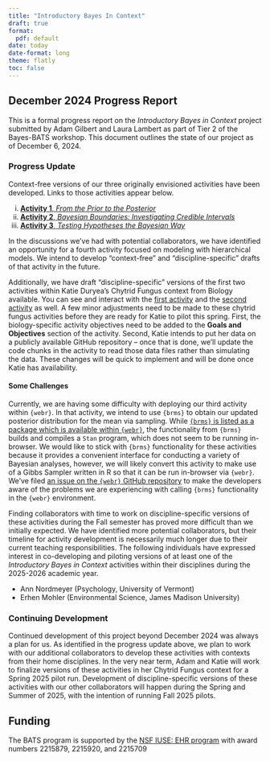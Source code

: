 ```yaml
---
title: "Introductory Bayes In Context"
draft: true
format: 
  pdf: default
date: today
date-format: long
theme: flatly
toc: false
---
```


## December 2024 Progress Report

This is a formal progress report on the *Introductory Bayes in Context* project submitted by Adam Gilbert and Laura Lambert as part of Tier 2 of the Bayes-BATS workshop. This document outlines the state of our project as of December 6, 2024.

### Progress Update

Context-free versions of our three originally envisioned activities have been developed. Links to those activities appear below.

i) [**Activity 1**, *From the Prior to the Posterior*](https://agmath.github.io/Bayes-BATS-tier2/ContextFreeActivity1.html)
ii) [**Activity 2**, *Bayesian Boundaries: Investigating Credible Intervals*](https://agmath.github.io/Bayes-BATS-tier2/ContextFreeActivity2.html)
iii) [**Activity 3**, *Testing Hypotheses the Bayesian Way*](https://agmath.github.io/Bayes-BATS-tier2/ContextFreeActivity3.html)

In the discussions we've had with potential collaborators, we have identified an opportunity for a fourth activity focused on modeling with hierarchical models. We intend to develop "context-free" and "discipline-specific" drafts of that activity in the future.

Additionally, we have draft "discipline-specific" versions of the first two activities within Katie Duryea's Chytrid Fungus context from Biology available. You can see and interact with the [first activity](https://agmath.github.io/Bayes-BATS-tier2/act2_bio_chytrid.html) and the [second activity](https://agmath.github.io/Bayes-BATS-tier2/act2_bio_chytrid.html) as well. A few minor adjustments need to be made to these chytrid fungus activities before they are ready for Katie to pilot this spring. First, the biology-specific activity objectives need to be added to the **Goals and Objectives** section of the activity. Second, Katie intends to put her data on a publicly available GitHub repository -- once that is done, we'll update the code chunks in the activity to read those data files rather than simulating the data. These changes will be quick to implement and will be done once Katie has availability.

#### Some Challenges

Currently, we are having some difficulty with deploying our third activity within `{webr}`. In that activity, we intend to use `{brms}` to obtain our updated posterior distribution for the mean via sampling. While [`{brms}` is listed as a package which is available within `{webr}`](https://rud.is/w/webr-pkgs/), the functionality from `{brms}` builds and compiles a `Stan` program, which does not seem to be running in-browser. We would like to stick with `{brms}` functionality for these activities because it provides a convenient interface for conducting a variety of Bayesian analyses, however, we will likely convert this activity to make use of a Gibbs Sampler written in R so that it can be run in-browser via `{webr}`. We've filed [an issue on the `{webr}` GitHub repository](https://github.com/r-wasm/webr/issues) to make the developers aware of the problems we are experiencing with calling `{brms}` functionality in the `{webr}` environment.

Finding collaborators with time to work on discipline-specific versions of these activities during the Fall semester has proved more difficult than we initially expected. We have identified more potential collaborators, but their timeline for activity development is necessarily much longer due to their current teaching responsibilities. The following individuals have expressed interest in co-developing and piloting versions of at least one of the *Introductory Bayes in Context* activities within their disciplines during the 2025-2026 academic year.

+ Ann Nordmeyer (Psychology, University of Vermont)
+ Erhen Mohler (Environmental Science, James Madison University)

### Continuing Development

Continued development of this project beyond December 2024 was always a plan for us. As identified in the progress update above, we plan to work with our additional collaborators to develop these activities with contexts from their home disciplines. In the very near term, Adam and Katie will work to finalize versions of these activities in her Chytrid Fungus context for a Spring 2025 pilot run. Development of discipline-specific versions of these activities with our other collaborators will happen during the Spring and Summer of 2025, with the intention of running Fall 2025 pilots.

## Funding 

The BATS program is supported by the [NSF IUSE: EHR program](https://www.nsf.gov/pubs/2021/nsf21579/nsf21579.htm) with award numbers 2215879, 2215920, and 2215709


